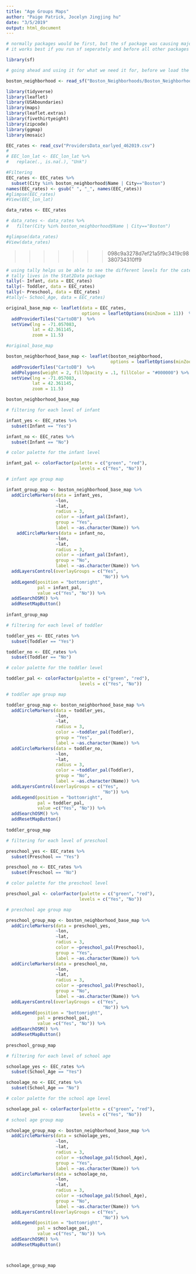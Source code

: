 ```yaml
---
title: "Age Groups Maps"
author: "Paige Patrick, Jocelyn Jingjing hu"
date: "3/5/2019"
output: html_document
---
```


```r
# normally packages would be first, but the sf package was causing major problems with the other functions
# it works best if you run sf seperately and before all other packages

library(sf)

# going ahead and using it for what we need it for, before we load the other packages, again to make things easier

boston_neighborhood <- read_sf("Boston_Neighborhoods/Boston_Neighborhoods.shp")
```

```r
library(tidyverse)
library(leaflet)
library(USAboundaries)
library(maps)
library(leaflet.extras)
library(fivethirtyeight)
library(zipcode)
library(ggmap)
library(mosaic)
```

```r
EEC_rates <- read_csv("ProvidersData_earlyed_462019.csv")
# 
# EEC_lon_lat <- EEC_lon_lat %>% 
#   replace(., is.na(.), "Unk")

#Filtering
EEC_rates <- EEC_rates %>%
  subset(City %in% boston_neighborhood$Name | City=="Boston")
names(EEC_rates) <- gsub(" ", "_", names(EEC_rates))
#glimpse(EEC_rates)
#View(EEC_lon_lat)
```

```r
data_rates <- EEC_rates

# data_rates <- data_rates %>%
#   filter(City %in% boston_neighborhood$Name | City=="Boston")

#glimpse(data_rates)
#View(data_rates)
```

>>>>>>> 098c9a3278d7ef21a5f9c3419c98380734310ff9

```r
# using tally helps us be able to see the different levels for the categorical variables, which is helpful for map building
# tally lives in the Stat2Data package
tally(~ Infant, data = EEC_rates)
tally(~ Toddler, data = EEC_rates)
tally(~ Preschool, data = EEC_rates)
#tally(~ School_Age, data = EEC_rates)
```


```r
original_base_map <- leaflet(data = EEC_rates, 
                             options = leafletOptions(minZoom = 11))  %>% 
  addProviderTiles("CartoDB")  %>% 
  setView(lng = -71.057083, 
          lat = 42.361145, 
          zoom = 11.5)

#original_base_map
```


```r
boston_neighborhood_base_map <- leaflet(boston_neighborhood,
                                        options = leafletOptions(minZoom = 11))  %>%
  addProviderTiles("CartoDB")  %>%
  addPolygons(weight = 2, fillOpacity = .1, fillColor = "#000000") %>%
  setView(lng = -71.057083, 
          lat = 42.361145, 
          zoom = 11.5)

boston_neighborhood_base_map
```

```r

# filtering for each level of infant

infant_yes <- EEC_rates %>%
  subset(Infant == "Yes")

infant_no <- EEC_rates %>%
  subset(Infant == "No")

# color palette for the infant level

infant_pal <- colorFactor(palette = c("green", "red"),
                            levels = c("Yes", "No"))

# infant age group map

infant_group_map <- boston_neighborhood_base_map %>%  
  addCircleMarkers(data = infant_yes,
                   ~lon,
                   ~lat,
                   radius = 3,
                   color = ~infant_pal(Infant),
                   group = "Yes",
                   label = ~as.character(Name)) %>%
    addCircleMarkers(data = infant_no,
                   ~lon,
                   ~lat,
                   radius = 3,
                   color = ~infant_pal(Infant),
                   group = "No",
                   label = ~as.character(Name)) %>%
  addLayersControl(overlayGroups = c("Yes",
                                     "No")) %>%
  addLegend(position = "bottomright",
            pal = infant_pal,
            value =c("Yes", "No")) %>%
  addSearchOSM() %>%
  addResetMapButton()
  
infant_group_map
```




```r
# filtering for each level of toddler

toddler_yes <- EEC_rates %>%
  subset(Toddler == "Yes")

toddler_no <- EEC_rates %>%
  subset(Toddler == "No")

# color palette for the toddler level

toddler_pal <- colorFactor(palette = c("green", "red"),
                            levels = c("Yes", "No"))

# toddler age group map

toddler_group_map <- boston_neighborhood_base_map %>%  
  addCircleMarkers(data = toddler_yes,
                   ~lon,
                   ~lat,
                   radius = 3,
                   color = ~toddler_pal(Toddler),
                   group = "Yes",
                   label = ~as.character(Name)) %>%
  addCircleMarkers(data = toddler_no,
                   ~lon,
                   ~lat,
                   radius = 3,
                   color = ~toddler_pal(Toddler),
                   group = "No",
                   label = ~as.character(Name)) %>%
  addLayersControl(overlayGroups = c("Yes",
                                     "No")) %>%
  addLegend(position = "bottomright",
            pal = toddler_pal,
            value =c("Yes", "No")) %>%
  addSearchOSM() %>%
  addResetMapButton()
  
toddler_group_map

```

```r
# filtering for each level of preschool 

preschool_yes <- EEC_rates %>%
  subset(Preschool == "Yes")

preschool_no <- EEC_rates %>%
  subset(Preschool == "No")

# color palette for the preschool level

preschool_pal <- colorFactor(palette = c("green", "red"),
                            levels = c("Yes", "No"))

# preschool age group map

preschool_group_map <- boston_neighborhood_base_map %>%  
  addCircleMarkers(data = preschool_yes,
                   ~lon,
                   ~lat,
                   radius = 3,
                   color = ~preschool_pal(Preschool),
                   group = "Yes",
                   label = ~as.character(Name)) %>%
  addCircleMarkers(data = preschool_no,
                   ~lon,
                   ~lat,
                   radius = 3,
                   color = ~preschool_pal(Preschool),
                   group = "No",
                   label = ~as.character(Name)) %>%
  addLayersControl(overlayGroups = c("Yes",
                                     "No")) %>%
  addLegend(position = "bottomright",
            pal = preschool_pal,
            value =c("Yes", "No")) %>%
  addSearchOSM() %>%
  addResetMapButton()
  
preschool_group_map

```

```r
# filtering for each level of school age

schoolage_yes <- EEC_rates %>%
  subset(School_Age == "Yes")

schoolage_no <- EEC_rates %>%
  subset(School_Age == "No")

# color palette for the school age level

schoolage_pal <- colorFactor(palette = c("green", "red"),
                            levels = c("Yes", "No"))
# school age group map

schoolage_group_map <- boston_neighborhood_base_map %>%
  addCircleMarkers(data = schoolage_yes,
                   ~lon,
                   ~lat,
                   radius = 3,
                   color = ~schoolage_pal(School_Age),
                   group = "Yes",
                   label = ~as.character(Name)) %>%
  addCircleMarkers(data = schoolage_no,
                   ~lon,
                   ~lat,
                   radius = 3,
                   color = ~schoolage_pal(School_Age),
                   group = "No",
                   label = ~as.character(Name)) %>%
  addLayersControl(overlayGroups = c("Yes",
                                     "No")) %>%
  addLegend(position = "bottomright",
            pal = schoolage_pal,
            value =c("Yes", "No")) %>%
  addSearchOSM() %>%
  addResetMapButton()



schoolage_group_map


```





